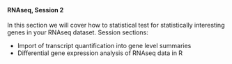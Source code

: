 <br>

#### **RNAseq, Session 2**

In this section we will cover how to statistical test for statistically interesting genes in your RNAseq dataset.
Session sections:

* Import of transcript quantification into gene level summaries
* Differential gene expression analysis of RNAseq data in R